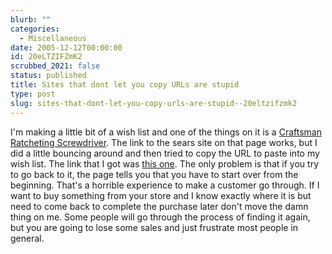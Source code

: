 ```yaml
---
blurb: ""
categories:
  - Miscellaneous
date: 2005-12-12T00:00:00
id: 20eLTZIFZmK2
scrubbed_2021: false
status: published
title: Sites that dont let you copy URLs are stupid
type: post
slug: sites-that-dont-let-you-copy-urls-are-stupid--20eltzifzmk2
---
```


I'm making a little bit of a wish list and one of the things on it
is a
[Craftsman Ratcheting Screwdriver](http://www.kk.org/cooltools/archives/001049.php).
The link to the sears site on that page works, but I did a little
bouncing around and then tried to copy the URL to paste into my
wish list. The link that I got was
[this one](http://www.sears.com/sr/javasr/product.do?BV_SessionID=@@@@1266365478.1134442216@@@@&BV_EngineID=ccgdaddghhgdikecegecegjdghldfom.0&pid=00941796000&bidsite=&vertical=TOOL&ihtoken=1).
The only problem is that if you try to go back to it, the page
tells you that you have to start over from the beginning. That's a
horrible experience to make a customer go through. If I want to buy
something from your store and I know exactly where it is but need
to come back to complete the purchase later don't move the damn
thing on me. Some people will go through the process of finding it
again, but you are going to lose some sales and just frustrate most
people in general.